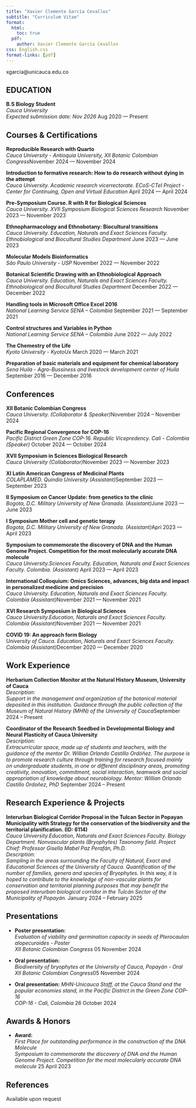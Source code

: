 ```yaml
---
title: "Xavier Clemente García Cevallos"
subtitle: "Curriculum Vitae"
format:
  html:
    toc: true
  pdf:
    author: Xavier Clemente García Cevallos
css: English.css
format-links: [pdf]
---
```


::: {.print-only .contact-block}
xgarcia\@unicauca.edu.co
:::

## EDUCATION

**B.S Biology Student** <br> *Cauca University* <br> *Expected submission date: Nov 2026* [Aug 2020 --- Present]{.cvdate}

## Courses & Certifications

**Reproducible Research with Quarto** <br> *Cauca University - Antioquia University, XII Botanic Colombian Congress*[November 2024 --- November 2024]{.cvdate}

**Introduction to formative research: How to do research without dying in the attempt** <br> *Cauca University. Academic research vicerrectorate. ECoS-CTeI Project - Center for Continuing, Open and Virtual Education* [April 2024 --- April 2024]{.cvdate}

**Pre-Symposium Course. R with R for Biological Sciences** <br> *Cauca University. XVII Symposium Biological Sciences Research* [November 2023 --- November 2023]{.cvdate}

**Ethnopharmacology and Ethnobotany: Biocultural transitions** <br> *Cauca University. Education, Naturals and Exact Sciences Faculty. Ethnobiological and Biocultural Studies Department* [June 2023 --- June 2023]{.cvdate}

**Molecular Models Bioinformatics** <br> *São Paulo University - USP* [November 2022 --- November 2022]{.cvdate}

**Botanical Scientific Drawing with an Ethnobiological Approach** <br> *Cauca University. Education, Naturals and Exact Sciences Faculty. Ethnobiological and Biocultural Studies Department* [December 2022 --- December 2022]{.cvdate}

**Handling tools in Microsoft Office Excel 2016** <br> *National Learning Service SENA – Colombia* [September 2021 --- September 2021]{.cvdate}

**Control structures and Variables in Python** <br> *National Learning Service SENA – Colombia* [June 2022 --- July 2022]{.cvdate}

**The Chemestry of the Life** <br> *Kyoto University - KyotoUx* [March 2020 --- March 2021]{.cvdate}

**Preparation of basic materials and equipment for chemical laboratory** <br> *Sena Huila - Agro-Bussiness and livestock development center of Huila* [September 2016 --- December 2016]{.cvdate}

## Conferences

**XII Botanic Colombian Congress** <br> *Cauca University. (Collaborator & Speaker)*[November 2024 -- November 2024]{.cvdate}

**Pacific Regional Convergence for COP-16** <br> *Pacific District Green Zone COP-16. Republic Vicepredency. Cali - Colombia (Speaker)* [October 2024 --- October 2024]{.cvdate}

**XVII Symposium in Sciences Biological Research** <br> *Cauca University (Collaborator)*[November 2023 --- November 2023]{.cvdate}

**XI Latin American Congress of Medicinal Plants** <br> *COLAPLAMED. Quindío University (Assistant)*[September 2023 --- September 2023]{.cvdate}

**II Symposium on Cancer Update: from genetics to the clinic** <br> *Bogota, D.C. Military University of New Granada. (Assistant)*[June 2023 --- June 2023]{.cvdate}

**I Symposium Mother cell and genetic terapy** <br> *Bogota, D.C. Military University of New Granada. (Assistant)*[Apri 2023 --- April 2023]{.cvdate}

**Symposium to commemorate the discovery of DNA and the Human Genome Project. Competition for the most molecularly accurate DNA molecule** <br> *Cauca University.Sciences Faculty. Education, Naturals and Exact Sciences Faculty. Colombia. (Assistant)* [April 2023 --- April 2023]{.cvdate}

**International Colloquium: Omics Sciences, advances, big data and impact in personalized medicine and precision** <br> *Cauca University. Education, Naturals and Exact Sciences Faculty. Colombia (Assistant)*[November 2021 --- November 2021]{.cvdate}

**XVI Research Symposium in Biological Sciences** <br> *Cauca University.Education, Naturals and Exact Sciences Faculty. Colombia (Assistant)*[November 2021 --- November 2021]{.cvdate}

**COVID 19: An approach form Biology** <br> *University of Cauca. Education, Naturals and Exact Sciences Faculty. Colombia (Assistant)*[December 2020 --- December 2020]{.cvdate}

## Work Experience

**Herbarium Collection Monitor at the Natural History Museum, University of Cauca** <br> *Description:* <br> *Support in the management and organization of the botanical material deposited in this institution. Guidance through the public collection of the Museum of Natural History (MHN) of the University of Cauca*[September 2024 -- Present]{.cvdate}

**Coordinator of the Research Seedbed in Developmental Biology and Neural Plasticity of Cauca University** <br> *Description:* <br> *Extracurricular space, made up of students and teachers, with the guidance of the mentor Dr. Willian Orlando Castillo Ordóñez. The purpose is to promote research culture through training for research focused mainly on undergraduate students, in one or different disciplinary areas, promoting creativity, innovation, commitment, social interaction, teamwork and social appropriation of knowledge about neurobiology. Mentor: Willian Orlando Castillo Ordoñez, PhD* [September 2024 -- Present]{.cvdate}

## Research Experience & Projects

**Interurban Biological Corridor Proposal in the Tulcan Sector in Popayan Municipality with Strategy for the conservation of the biodiversity and the territorial planification. (ID: 6114)** <br> *Cauca University.Education, Naturals and Exact Sciences Faculty. Biology Department. Nonvascular plants (Bryophytes) Taxonomy field. Project Chief: Professor Gisella Mabel Paz Perafán, Ph.D.* <br> *Description:* <br> *Sampling in the areas surrounding the Faculty of Natural, Exact and Educational Sciences of the University of Cauca. Quantification of the number of families, genera and species of Bryophytes. In this way, it is hoped to contribute to the knowledge of non-vascular plants for conservation and territorial planning purposes that may benefit the proposed interurban biological corridor in the Tulcán Sector of the Municipality of Popayán.* [January 2024 -- February 2025]{.cvdate}

::: no-print
## Presentations

-   **Poster presentation:** <br> *Evaluation of viability and germination capacity in seeds of Pterocaulon alopecuroides - Poster* <br> *XII Botanic Colombian Congress* [05 November 2024]{.cvdate}

-   **Oral presentation:** <br> *Biodiversity of bryophytes at the University of Cauca, Popayán - Oral* <br> *XII Botanic Colombian Congress*[05 November 2024]{.cvdate}

-   **Oral presentation:** *MHN-Unicauca Staff, at the Cauca Stand and the popular economies stand, in the Pacific District in the Green Zone COP-16* <br> *COP-16 - Cali, Colombia* [26 October 2024]{.cvdate}

## Awards & Honors

-   **Award:** <br> *First Place for outstanding performance in the construction of the DNA Molecule* <br> *Symposium to commemorate the discovery of DNA and the Human Genome Project. Competition for the most molecularly accurate DNA molecule* [25 April 2023]{.cvdate}
:::

::: print-only
## References

Available upon request
:::
